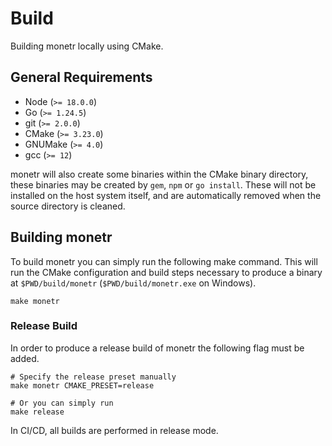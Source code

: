 
# Build

Building monetr locally using CMake.

## General Requirements

- Node (`>= 18.0.0`)
- Go (`>= 1.24.5`)
- git (`>= 2.0.0`)
- CMake (`>= 3.23.0`)
- GNUMake (`>= 4.0`)
- gcc (`>= 12`)

monetr will also create some binaries within the CMake binary directory, these binaries may be created by `gem`, `npm`
or `go install`. These will not be installed on the host system itself, and are automatically removed when the source
directory is cleaned.

## Building monetr

To build monetr you can simply run the following make command. This will run the CMake configuration and build steps
necessary to produce a binary at `$PWD/build/monetr` (`$PWD/build/monetr.exe` on Windows).

```shell filename="Shell"
make monetr
```

### Release Build

In order to produce a release build of monetr the following flag must be added.

```shell filename="Shell"
# Specify the release preset manually
make monetr CMAKE_PRESET=release

# Or you can simply run
make release
```

<Callout type="info">
  In CI/CD, all builds are performed in release mode.
</Callout>


